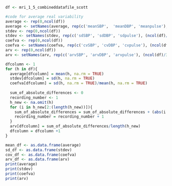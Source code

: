 
```r

df <- mri_1_5_combineddatafile_scott
```


```r
#code for average real variability
average <- rep(0,ncol(df))
average <- setNames(average, rep(c('meanSBP',  'meanDBP', 'meanpulse'), (ncol(df)/3)))
stdev <- rep(0,ncol(df))
stdev <- setNames(stdev, rep(c('sdSBP', 'sdDBP', 'sdpulse'), (ncol(df)/3)))
coefva <- rep(0,ncol(df))
coefva <- setNames(coefva, rep(c('cvSBP', 'cvDBP', 'cvpulse'), (ncol(df)/3)))
arv <- rep(0,ncol(df))
arv <- setNames(arv, rep(c('arvSBP', 'arvDBP', 'arvpulse'), (ncol(df)/3)))

dfcolumn <- 1
for (h in df){
  average[dfcolumn] = mean(h, na.rm = TRUE)
  stdev[dfcolumn] = sd(h, na.rm = TRUE)
  coefva[dfcolumn] = sd(h, na.rm = TRUE)/mean(h, na.rm = TRUE)
  
  sum_of_absolute_differences <- 0 
  recording_number <- 1
  h_new <- na.omit(h)
  for (i in h_new[2:(length(h_new))]){
    sum_of_absolute_differences = sum_of_absolute_differences + (abs(i - h_new[recording_number]))
    recording_number = recording_number + 1
  }
  arv[dfcolumn] = sum_of_absolute_differences/length(h_new)
  dfcolumn = dfcolumn +1
}

mean_df <- as.data.frame(average)
sd_df <- as.data.frame(stdev)
cov_df <- as.data.frame(coefva)
arv_df <- as.data.frame(arv)
print(average)
print(stdev)
print(coefva)
print(arv)


```
```r

```

